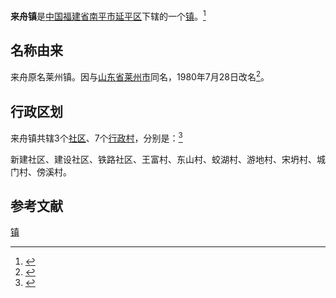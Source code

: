 {{中国乡级行政区
|景观照片文件名 = 201806 Futun Brook in Laizhou.jpg
|景观照片描述 = [[富屯溪|富屯溪]]来舟境内
|汉语拼音 = 
|其他语言 = 
|其他语言名称 = 
|旧称 = 
|地名出处 = 
|位置图文件名 = 
|位置图描述 = 
|自定义图片= 
|建置时间 = 
|政府驻地 = 
|毗邻 = 
|总面积 = 
|总人口 = 
|总人口年份 = 
|户籍人口 = 
|户籍人口年份 = 
|常住人口 = 
|常住人口年份 = 
|人口密度 = 
|GDP = 
|GDP年份 = 
|邮政编码 = 
|电话区号 = 599
|官方网站 = 
|网站名称 = 
|35/07/02/100/000}}

'''来舟镇'''是[[中华人民共和国|中国]][[福建省|福建省]][[南平市|南平市]][[延平区|延平区]]下辖的一个[[行政建制镇|镇]]。<ref>{{PRC admin/ref sgc|{{PRC admin/parent|35/07/02/100/000}}}}</ref>

== 名称由来 ==
来舟原名莱州镇。因与[[山东省|山东省]][[莱州市|莱州市]]同名，1980年7月28日改名<ref>{{cite book|author=南平市志编纂委员会|title=南平市志(上下册)|year=1994|publisher=中华书局|location=北京市|isbn=7-101-01331-7|url=http://www.fjsq.gov.cn/ShowText.asp?ToBook=3221&index=28&|edition=第一版.|access-date=2011-06-20|archive-url=https://web.archive.org/web/20160304113924/http://www.fjsq.gov.cn/ShowText.asp?ToBook=3221&index=28&|archive-date=2016-03-04|dead-url=yes}}</ref>。

== 行政区划 ==

来舟镇共辖3个[[社区|社区]]、7个[[行政村|行政村]]，分别是：<ref>{{PRC admin/ref sgc|35/07/02/100/000}}</ref>

新建社区、建设社区、铁路社区、王富村、东山村、蛟湖村、游地村、宋坍村、城门村、傍溪村。

== 参考文献 ==
<references/>

{{延平区行政区划}}
{{福建小作品}}
[[Category:延平区乡镇|镇]]